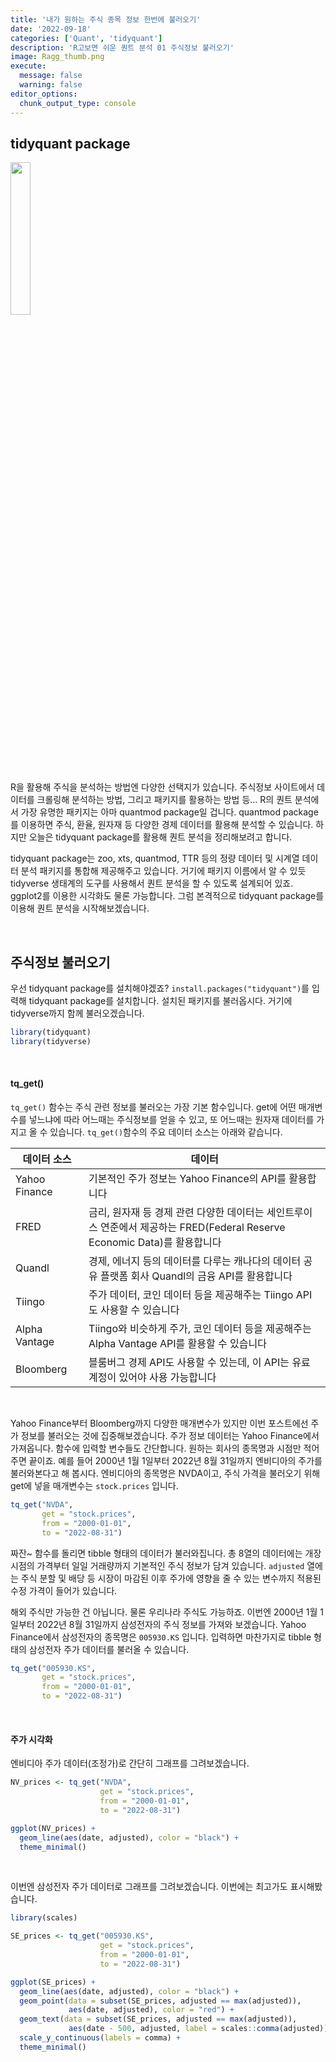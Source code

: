 ```yaml
---
title: '내가 원하는 주식 종목 정보 한번에 불러오기'
date: '2022-09-18'
categories: ['Quant', 'tidyquant']
description: 'R고보면 쉬운 퀀트 분석 01 주식정보 불러오기'
image: Ragg_thumb.png
execute: 
  message: false
  warning: false
editor_options: 
  chunk_output_type: console
---
```


## tidyquant package

![](tidyquant-logo.png){width="25%"}

R을 활용해 주식을 분석하는 방법엔 다양한 선택지가 있습니다. 주식정보 사이트에서 데이터를 크롤링해 분석하는 방법, 그리고 패키지를 활용하는 방법 등... R의 퀀트 분석에서 가장 유명한 패키지는 아마 quantmod package일 겁니다. quantmod package를 이용하면 주식, 환율, 원자재 등 다양한 경제 데이터를 활용해 분석할 수 있습니다. 하지만 오늘은 tidyquant package를 활용해 퀀트 분석을 정리해보려고 합니다.

tidyquant package는 zoo, xts, quantmod, TTR 등의 정량 데이터 및 시계열 데이터 분석 패키지를 통합해 제공해주고 있습니다. 거기에 패키지 이름에서 알 수 있듯 tidyverse 생태계의 도구를 사용해서 퀀트 분석을 할 수 있도록 설계되어 있죠. ggplot2를 이용한 시각화도 물론 가능합니다. 그럼 본격적으로 tidyquant package를 이용해 퀀트 분석을 시작해보겠습니다.

<br/>

## 주식정보 불러오기

우선 tidyquant package를 설치해야겠죠? `install.packages("tidyquant")`를 입력해 tidyquant package를 설치합니다. 설치된 패키지를 불러옵시다. 거기에 tidyverse까지 함께 불러오겠습니다.

```r
library(tidyquant)
library(tidyverse)
```

<br/>

#### tq_get()

`tq_get()` 함수는 주식 관련 정보를 불러오는 가장 기본 함수입니다. get에 어떤 매개변수를 넣느냐에 따라 어느때는 주식정보를 얻을 수 있고, 또 어느때는 원자재 데이터를 가지고 올 수 있습니다. `tq_get()`함수의 주요 데이터 소스는 아래와 같습니다.

| 데이터 소스   | 데이터                                                                                                                    |
|-----------------|-------------------------------------------------------|
| Yahoo Finance | 기본적인 주가 정보는 Yahoo Finance의 API를 활용합니다                                                                     |
| FRED          | 금리, 원자재 등 경제 관련 다양한 데이터는 세인트루이스 연준에서 제공하는 FRED(Federal Reserve Economic Data)를 활용합니다 |
| Quandl        | 경제, 에너지 등의 데이터를 다루는 캐나다의 데이터 공유 플랫폼 회사 Quandl의 금융 API를 활용합니다                         |
| Tiingo        | 주가 데이터, 코인 데이터 등을 제공해주는 Tiingo API도 사용할 수 있습니다                                                  |
| Alpha Vantage | Tiingo와 비슷하게 주가, 코인 데이터 등을 제공해주는 Alpha Vantage API를 활용할 수 있습니다                                |
| Bloomberg     | 블룸버그 경제 API도 사용할 수 있는데, 이 API는 유료 계정이 있어야 사용 가능합니다                                         |

<br/>

Yahoo Finance부터 Bloomberg까지 다양한 매개변수가 있지만 이번 포스트에선 주가 정보를 불러오는 것에 집중해보겠습니다. 주가 정보 데이터는 Yahoo Finance에서 가져옵니다. 함수에 입력할 변수들도 간단합니다. 원하는 회사의 종목명과 시점만 적어주면 끝이죠. 예를 들어 2000년 1월 1일부터 2022년 8월 31일까지 엔비디아의 주가를 불러와본다고 해 봅시다. 엔비디아의 종목명은 NVDA이고, 주식 가격을 불러오기 위해 get에 넣을 매개변수는 `stock.prices` 입니다.

```r
tq_get("NVDA",
       get = "stock.prices",
       from = "2000-01-01",
       to = "2022-08-31")
```

짜잔\~ 함수를 돌리면 tibble 형태의 데이터가 불러와집니다. 총 8열의 데이터에는 개장 시점의 가격부터 일일 거래량까지 기본적인 주식 정보가 담겨 있습니다. `adjusted` 열에는 주식 분할 및 배당 등 시장이 마감된 이후 주가에 영향을 줄 수 있는 변수까지 적용된 수정 가격이 들어가 있습니다.

해외 주식만 가능한 건 아닙니다. 물론 우리나라 주식도 가능하죠. 이번엔 2000년 1월 1일부터 2022년 8월 31일까지 삼성전자의 주식 정보를 가져와 보겠습니다. Yahoo Finance에서 삼성전자의 종목명은 `005930.KS` 입니다. 입력하면 마찬가지로 tibble 형태의 삼성전자 주가 데이터를 불러올 수 있습니다.

```r
tq_get("005930.KS",
       get = "stock.prices",
       from = "2000-01-01",
       to = "2022-08-31")
```

<br/>

#### 주가 시각화

엔비디아 주가 데이터(조정가)로 간단히 그래프를 그려보겠습니다.

```r
NV_prices <- tq_get("NVDA",
                    get = "stock.prices",
                    from = "2000-01-01",
                    to = "2022-08-31")

ggplot(NV_prices) +
  geom_line(aes(date, adjusted), color = "black") +
  theme_minimal()
```

<br/>

이번엔 삼성전자 주가 데이터로 그래프를 그려보겠습니다. 이번에는 최고가도 표시해봤습니다.

```r
library(scales)

SE_prices <- tq_get("005930.KS",
                    get = "stock.prices",
                    from = "2000-01-01",
                    to = "2022-08-31")

ggplot(SE_prices) +
  geom_line(aes(date, adjusted), color = "black") +
  geom_point(data = subset(SE_prices, adjusted == max(adjusted)), 
             aes(date, adjusted), color = "red") +
  geom_text(data = subset(SE_prices, adjusted == max(adjusted)),
             aes(date - 500, adjusted, label = scales::comma(adjusted)))+
  scale_y_continuous(labels = comma) +
  theme_minimal()
```
